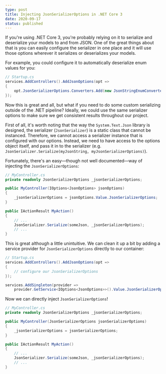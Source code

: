 ```yaml
---
type: post
title: Injecting JsonSerializerOptions in .NET Core 3
date: 2020-09-17
status: published
---
```


If you're using .NET Core 3, you're probably relying on it to serialize and deserialize
your models to and from JSON. One of the great things about that is you can easily
configure the serializer in one place and it will use those options wherever it
serializes or deserializes your models.

For example, you could configure it to automatically deserialize enum values for you:

```cs
// Startup.cs
services.AddControllers().AddJsonOptions(opt =>
{
    opt.JsonSerializerOptions.Converters.Add(new JsonStringEnumConverter());
});
```

Now this is great and all, but what if you need to do some custom serializing outside of
the .NET pipeline? Ideally, we could use the same serializer options to make sure we get
consistent results throughout our project.

First of all, it's worth noting that the way the `System.Text.Json` library is designed,
the serializer (`JsonSerializer`) is a static class that cannot be instanced. Therefore,
we cannot access a serializer instance that is configured with our options. Instead, we
need to have access to the options object itself, and pass it in to the serializer (e.g.
`JsonSerializer.Serialize(myJsonString, myJsonSerializerOptions)`).

Fortunately, there's an easy—though not well documented—way of injecting the
`JsonSerializerOptions`:

```cs
// MyController.cs
private readonly JsonSerializerOptions _jsonSerializerOptions;

public MyController(IOptions<JsonOptions> jsonOptions)
{
    _jsonSerializerOptions = jsonOptions.Value.JsonSerializerOptions;
}

public IActionResult MyAction()
{
    // ...
    JsonSerializer.Serialize(someJson, _jsonSerializerOptions);
    // ...
}
```

This is great although a little unintuitive. We can clean it up a bit by adding a service
provider for `JsonSerializerOptions` directly to our container:

```cs
// Startup.cs
services.AddControllers().AddJsonOptions(opt =>
{
    // configure our JsonSerializerOptions
});

services.AddSingleton(provider =>
    provider.GetService<IOptions<JsonOptions>>().Value.JsonSerializerOptions);
```

Now we can directly inject `JsonSerializerOptions`!

```cs
// MyController.cs
private readonly JsonSerializerOptions _jsonSerializerOptions;

public MyController(JsonSerializerOptions jsonSerializerOptions)
{
    _jsonSerializerOptions = jsonSerializerOptions;
}

public IActionResult MyAction()
{
    // ...
    JsonSerializer.Serialize(someJson, _jsonSerializerOptions);
    // ...
}
```
